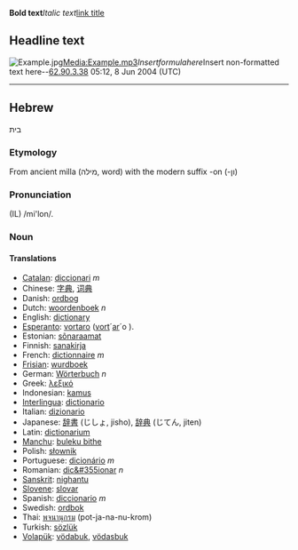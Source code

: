 '''Bold text'''''Italic text''[http://www.example.com link title]
== Headline text ==
[[Image:Example.jpg]][[Media:Example.mp3]]<math>Insert formula here</math><nowiki>Insert non-formatted text here</nowiki>--[[User:62.90.3.38|62.90.3.38]] 05:12, 8 Jun 2004 (UTC)
----
== Hebrew ==
בית

=== Etymology ===

From ancient milla (מילה, word) with the modern suffix -on (-ון)

=== Pronunciation ===
(IL) /mi'lon/. 

=== Noun ===

==== Translations ====
*[[Catalan]]: [[diccionari]] ''m''
*Chinese: [[字典]], [[词典]]
*Danish: [[ordbog]]
*Dutch: [[woordenboek]] ''n''
*English: [[dictionary]]
*[[Esperanto]]: [[vortaro]] ([[vorto|vort]]´[[aro|ar]]´o ).
*Estonian: [[sõnaraamat]]
*Finnish: [[sanakirja]]
*French: [[dictionnaire]] ''m''
*[[Frisian]]: [[wurdboek]]
*German: [[Wörterbuch]] ''n''
*Greek: [[λεξικό]]
*Indonesian: [[kamus]]
*[[Interlingua]]: [[dictionario]]
*Italian: [[dizionario]]
*Japanese: [[辞書]] (じしょ, jisho), [[辞典]] (じてん, jiten)
*Latin: [[dictionarium]]
*[[Manchu]]: [[buleku bithe]]
*Polish: [[słownik]]
*Portuguese: [[dicionário]] ''m''
*Romanian: [[dic&#355ionar]] ''n''
*[[Sanskrit]]: [[nighantu]]
*[[Slovene]]: [[slovar]]
*Spanish: [[diccionario]] ''m''
*Swedish: [[ordbok]]
*Thai: [[พจนานุกรม]] (pot-ja-na-nu-krom)
*Turkish: [[sözlük]]
*[[Volapük]]: [[vödabuk]],  [[vödasbuk]]